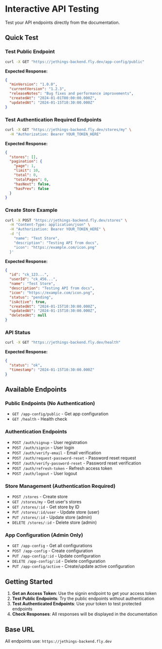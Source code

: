 # Interactive API Testing

Test your API endpoints directly from the documentation.

## Quick Test

### Test Public Endpoint

```bash
curl -X GET "https://jethings-backend.fly.dev/app-config/public"
```

**Expected Response:**
```json
{
  "minVersion": "1.0.0",
  "currentVersion": "1.2.3",
  "releaseNotes": "Bug fixes and performance improvements",
  "createdAt": "2024-01-01T00:00:00.000Z",
  "updatedAt": "2024-01-15T10:30:00.000Z"
}
```

### Test Authentication Required Endpoints

```bash
curl -X GET "https://jethings-backend.fly.dev/stores/my" \
  -H "Authorization: Bearer YOUR_TOKEN_HERE"
```

**Expected Response:**
```json
{
  "stores": [],
  "pagination": {
    "page": 1,
    "limit": 10,
    "total": 0,
    "totalPages": 0,
    "hasNext": false,
    "hasPrev": false
  }
}
```

### Create Store Example

```bash
curl -X POST "https://jethings-backend.fly.dev/stores" \
  -H "Content-Type: application/json" \
  -H "Authorization: Bearer YOUR_TOKEN_HERE" \
  -d '{
    "name": "Test Store",
    "description": "Testing API from docs",
    "icon": "https://example.com/icon.png"
  }'
```

**Expected Response:**
```json
{
  "id": "ck_123...",
  "userId": "ck_456...",
  "name": "Test Store",
  "description": "Testing API from docs",
  "icon": "https://example.com/icon.png",
  "status": "pending",
  "isActive": true,
  "createdAt": "2024-01-15T10:30:00.000Z",
  "updatedAt": "2024-01-15T10:30:00.000Z",
  "deletedAt": null
}
```

### API Status

```bash
curl -X GET "https://jethings-backend.fly.dev/health"
```

**Expected Response:**
```json
{
  "status": "ok",
  "timestamp": "2024-01-15T10:30:00.000Z"
}
```

## Available Endpoints

### Public Endpoints (No Authentication)
- `GET /app-config/public` - Get app configuration
- `GET /health` - Health check

### Authentication Endpoints
- `POST /auth/signup` - User registration
- `POST /auth/signin` - User login
- `POST /auth/verify-email` - Email verification
- `POST /auth/request-password-reset` - Password reset request
- `POST /auth/verify-password-reset` - Password reset verification
- `POST /auth/refresh-token` - Refresh access token
- `POST /auth/logout` - User logout

### Store Management (Authentication Required)
- `POST /stores` - Create store
- `GET /stores/my` - Get user's stores
- `GET /stores/:id` - Get store by ID
- `PUT /stores/:id/user` - Update store (user)
- `PUT /stores/:id` - Update store (admin)
- `DELETE /stores/:id` - Delete store (admin)

### App Configuration (Admin Only)
- `GET /app-config` - Get all configurations
- `POST /app-config` - Create configuration
- `PUT /app-config/:id` - Update configuration
- `DELETE /app-config/:id` - Delete configuration
- `PUT /app-config/active` - Create/update active configuration

## Getting Started

1. **Get an Access Token**: Use the signin endpoint to get your access token
2. **Test Public Endpoints**: Try the public endpoints without authentication
3. **Test Authenticated Endpoints**: Use your token to test protected endpoints
4. **Check Responses**: All responses will be displayed in the documentation

## Base URL
All endpoints use: `https://jethings-backend.fly.dev`
